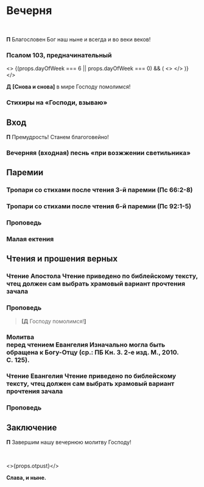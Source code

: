 
<span id="nachalo" />

# Вечерня

<br />

**П** Благословен Бог наш ныне и всегда и во веки веков!

<MdxLoader src="Shared/SlavaTebe" />

<MdxLoader src="Shared/ParaklitChit" />

<MdxLoader src="Shared/ObichnoeNachalo" lang={props.lang} />

### Псалом 103, предначинательный

<MdxLoader src="Shared/Psalm103" />

<MdxLoader src="Vespers/VelikajaEktenia" lang={props.lang} />

<MdxLoader src="Vespers/Prayer1" lang={props.lang} />

<>
    {(props.dayOfWeek === 6 || props.dayOfWeek === 0) && (
        <>
            <MdxLoader src="Vespers/Kafisma" lang={props.lang} />
            <MdxLoader src="Vespers/Prayer2" lang={props.lang} />
            <MdxLoader src="Vespers/Prayer3" lang={props.lang} />
            <MdxLoader src="Vespers/Prayer4" lang={props.lang} />
            <MdxLoader src="Vespers/Prayer5" lang={props.lang} />
            <MdxLoader src="Vespers/Prayer6" lang={props.lang} />
            <MdxLoader src="Vespers/Prayer7" lang={props.lang} />
        </>
    )}
</>

**Д** **[**Снова и снова**]** в мире Господу помолимся!

<MdxLoader src="Vespers/Prayer8" lang={props.lang} />
<MdxLoader src="Vespers/VecherniePsalmi" lang={props.lang} />

### Стихиры на «Господи, взываю»

<StihiriNaGV day={props.day} date={props.date} />
<span id="vhod" />

## Вход

**П** Премудрость! Станем благоговейно!

### Вечерняя (входная) песнь «при возжжении светильника»

<MdxLoader src="Vespers/JasniSvet" lang={props.lang} />

## Паремии

<Prokimens date={props.date} />

<span id="reading" />

<MdxLoader src="Vespers/PremudrostParemiya" lang={props.lang} />

<div>
    <ReadingsForService readingsForService={{ 'Богоявлению': ['Быт. I, 1-13.'] }} />
</div>

<MdxLoader src="Vespers/PremudrostParemiya" lang={props.lang} />

<div>
    <ReadingsForService readingsForService={{ 'Богоявлению': ['Исх. XIV, 15-18, 21-23, 27-29.'] }} />
</div>

<MdxLoader src="Vespers/PremudrostParemiya" lang={props.lang} />

<div>
    <ReadingsForService readingsForService={{ 'Богоявлению': ['Исх. XV, 22-27; XVI, 1.'] }} />
</div>

### Тропари со стихами после чтения 3-й паремии (Пс 66:2-8)

<MdxLoader src="Vespers/TropsWithStihi3Epiphany" />

<MdxLoader src="Vespers/PremudrostParemiya" lang={props.lang} />

<div>
    <ReadingsForService readingsForService={{ 'Богоявлению': ['Нав. III, 7-8, 14-17.'] }} />
</div>

<MdxLoader src="Vespers/PremudrostParemiya" lang={props.lang} />

<div>
    <ReadingsForService readingsForService={{ 'Богоявлению': ['4 Цар. II, 6-14.'] }} />
</div>

<MdxLoader src="Vespers/PremudrostParemiya" lang={props.lang} />

<div>
    <ReadingsForService readingsForService={{ 'Богоявлению': ['4 Цар. V, 9-14.'] }} />
</div>

### Тропари со стихами после чтения 6-й паремии (Пс 92:1-5)

<MdxLoader src="Vespers/TropsWithStihi6Epiphany" />

<MdxLoader src="Vespers/PremudrostParemiya" lang={props.lang} />

<div>
    <ReadingsForService readingsForService={{ 'Богоявлению': ['Ис. I, 16-20.'] }} />
</div>

<MdxLoader src="Vespers/PremudrostParemiya" lang={props.lang} />

<div>
    <ReadingsForService readingsForService={{ 'Богоявлению': ['Быт. XXXII, 1-10.'] }} />
</div>

<MdxLoader src="Vespers/PremudrostParemiya" lang={props.lang} />

<div>
    <ReadingsForService readingsForService={{ 'Богоявлению': ['Исх. II, 5-10.'] }} />
</div>

<MdxLoader src="Vespers/PremudrostParemiya" lang={props.lang} />

<div>
    <ReadingsForService readingsForService={{ 'Богоявлению': ['Суд. VI, 36-40.'] }} />
</div>

<MdxLoader src="Vespers/PremudrostParemiya" lang={props.lang} />

<div>
    <ReadingsForService readingsForService={{ 'Богоявлению': ['3 Цар. XVIII, 30-39.'] }} />
</div>

<MdxLoader src="Vespers/PremudrostParemiya" lang={props.lang} />

<div>
    <ReadingsForService readingsForService={{ 'Богоявлению': ['4 Цар. II, 19-22.'] }} />
</div>

<MdxLoader src="Vespers/PremudrostParemiya" lang={props.lang} />

<div>
    <ReadingsForService readingsForService={{ 'Богоявлению': ['Ис. XLIX, 8-15.'] }} />
</div>

### Проповедь

### Малая ектения

<MdxLoader src="Liturgies/Katekhumen/MalajaEktenia" />

<Trisvatoe date={props.date} />

## Чтения и прошения верных

<Reading day={props.day} date={props.previousDate} />

### Чтение Апостола <Tooltip>Чтение приведено по библейскому тексту, чтец должен сам выбрать храмовый вариант прочтения зачала</Tooltip>

<div>
    <ReadingsForService readingsForService={{ 'Богоявлению': ['1 Кор., 143 зач., IX, 19-27.'] }} />
</div>

<MdxLoader src="Liturgies/Katekhumen/MirTebeApostol" />

### Проповедь

> **[Д** Господу помолимся!**]**

<span id="gospel" />

### Молитва <br />перед чтением Евангелия <Tooltip>Изначально могла быть обращена к Богу-Отцу (ср.: ПБ Кн.&nbsp;3. 2-е изд. М., 2010. С.&nbsp;125).</Tooltip>

<MdxLoader src="Liturgies/Katekhumen/BeforeGospel" />

<VariableSection date={props.date}>
    <Aliluja day={props.day} date={props.previousDate} />
</VariableSection>

<MdxLoader src="Liturgies/Katekhumen/PremBeforeGospel" />

### Чтение Евангелия <Tooltip>Чтение приведено по библейскому тексту, чтец должен сам выбрать храмовый вариант прочтения зачала</Tooltip>

<div>
    <ReadingsForService readingsForService={{ 'Рождеству Христову': ['Лк., 5 зач., II, 1-20.'] }} />
</div>

<MdxLoader src="Liturgies/Katekhumen/MirTebeBlag" />

### Проповедь

<MdxLoader src="Shared/SugubajaPolnaja" lang={props.lang} />
<MdxLoader src="Vespers/Udostoi" lang={props.lang} />

## Заключение

**П** Завершим нашу вечернюю молитву Господу!

<MdxLoader src="Vespers/Prayer9" lang={props.lang} />
<br />
<MdxLoader src="Vespers/PrayerGlavopriklonnaja" lang={props.lang} />

<>{props.otpust}</>

<Troparions date={props.date} day={props.day} serviceType="Вечерня" />

**Слава, и ныне.**

<Kondacs date={props.date} day={props.day} serviceType="Вечерня" />
